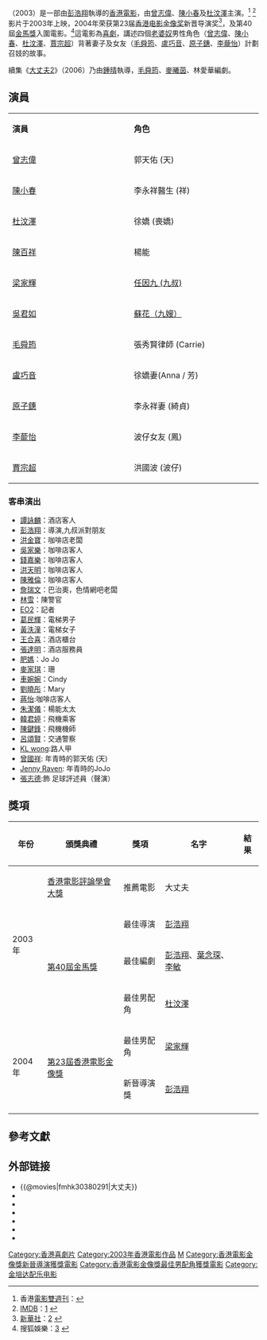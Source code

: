 {{otheruses|大丈夫}}
{{Infobox Film
| name                  = 大丈夫
| original_name         = ''{{lang|en|Men Suddenly In Black}}''
| image                 = Men Suddenly In Black poster.jpg
| image_size            = 200px
| caption               = 電影《大丈夫》海報
| director              = [[彭浩翔|彭浩翔]]
| producer              = [[曾志偉|曾志偉]]
| producer_2            = [[彭幼芳|彭幼芳]]
| writer                = [[彭浩翔|彭浩翔]]<br>[[葉念琛|葉念琛]]<br>[[李敏_(創作人)|李敏]]
| screenplay            = 
| story                 = [[彭浩翔|彭浩翔]]
| based on              = 
| narrator              = 
| production_supervisor = 
| starring              = [[曾志偉|曾志偉]]<br>[[陳小春|陳小春]]<br>[[杜汶澤|杜汶澤]]
| music                 = [[金培達|金培達]]<br>[[褚鎮東|褚鎮東]]
| maintheme             = 
| opentheme             = 
| endtheme              = 
| cinematography        = [[林炳華|林炳華]]
| editing               = [[李棟全|李棟全]]
| sound                 = 聶基榮
| studio                = 電影人製作有限公司<br>無休映像有限公司
| distributor           = 美亞電影製作有限公司 (香港)
| released              = {{film date|2003|09|11|{{HKG}}}}
| issue date            = 
| sec-title             = 
| rate                  = {{HKG}}：II B
| runtime               = 98分鐘
| country               = {{HKG}}
| language              = [[粵語|粵語]]
| sarft_id              = 
| imdb_id               = tt0380291
| amg_id                = 
| budget                = 
| gross                 = HK $10,855,938.00
| preceded_by           = 《[[江湖告急|江湖告急]]》
| followed_by           = 《[[大丈夫2|大丈夫2]]》
| cn_name               = 
| hk_name               = 
| mo_name               = 
| tw_name               = 
| sg_name               = 
}}

{{engname|《大丈夫》|''Men Suddenly In Black''}}（2003）是一部由[[彭浩翔|彭浩翔]]執導的[[香港電影|香港電影]]，由[[曾志偉|曾志偉]]、[[陳小春|陳小春]]及[[杜汶澤|杜汶澤]]主演。<ref>香港[[電影雙週刊|電影雙週刊]]：{{cite web |url=http://hk.movies.yahoo.com/040219/173/x8je.html |title=存档副本 |accessdate=2007-06-13 |deadurl=yes |archiveurl=https://web.archive.org/web/20070428060426/http://hk.movies.yahoo.com/040219/173/x8je.html |archivedate=2007-04-28 }}</ref> <ref>[[IMDB|IMDB]]：[http://www.imdb.com/title/tt0380291/] {{Wayback|url=http://www.imdb.com/title/tt0380291/ |date=20210125230806 }}</ref>影片于2003年上映，2004年荣获第23届[[香港电影金像奖|香港电影金像奖]]新晋导演奖<ref>[[新華社|新華社]]：[http://news.xinhuanet.com/ent/2004-04/05/content_1400524.htm] {{Wayback|url=http://news.xinhuanet.com/ent/2004-04/05/content_1400524.htm |date=20131126183351 }}</ref>，及第40屆[[金馬獎|金馬獎]]入圍電影。<ref>搜狐娛樂：[http://yule.sohu.com/7/1103/39/column215073993.shtml] {{Wayback|url=http://yule.sohu.com/7/1103/39/column215073993.shtml |date=20190518233206 }}</ref>這電影為[[喜劇|喜劇]]，講述四個[[老婆奴|老婆奴]]男性角色（[[曾志偉|曾志偉]]、[[陳小春|陳小春]]、[[杜汶澤|杜汶澤]]、[[賈宗超|賈宗超]]）背著妻子及女友（[[毛舜筠|毛舜筠]]、[[盧巧音|盧巧音]]、[[原子鏸|原子鏸]]、[[李蘢怡|李蘢怡]]）計劃召妓的故事。

續集《[[大丈夫2|大丈夫2]]》（2006）乃由[[鍾澍佳|鍾晴]]執導，[[毛舜筠|毛舜筠]]、[[麥曦茵|麥曦茵]]、林愛華編劇。

==演員==
{|class="wikitable" style="width:60%"
|- style="background:cornflowerblue; color:white" align=center
|style="width:12%"|'''演員'''||style="width:12%"|'''角色'''
|-
|[[曾志偉|曾志偉]]||郭天佑 (天)
|-
|[[陳小春|陳小春]]||李永祥醫生 (祥)
|-
|[[杜汶澤|杜汶澤]]||徐嬌 (喪嬌)
|-
|[[陳百祥|陳百祥]]||楊能
|-
|[[梁家輝|梁家輝]]||[[江湖告急|任因九 (九叔)]]
|-
|[[吳君如|吳君如]]||[[江湖告急|蘇花（九嫂）]]
|-
|[[毛舜筠|毛舜筠]]||張秀賢律師 (Carrie)
|-
|[[盧巧音|盧巧音]]||徐嬌妻(Anna / 芳)
|-
|[[原子鏸|原子鏸]]||李永祥妻 (綺貞)
|-
|[[李蘢怡|李蘢怡]]||波仔女友 (鳳)
|-
|[[賈宗超|賈宗超]]||洪國波 (波仔)
|}

===客串演出===
*[[譚詠麟|譚詠麟]]：酒店客人
*[[彭浩翔|彭浩翔]]：導演,九叔派對朋友
*[[洪金寶|洪金寶]]：咖啡店老闆
*[[吳家樂|吳家樂]]：咖啡店客人
*[[錢嘉樂|錢嘉樂]]：咖啡店客人
*[[洪天明|洪天明]]：咖啡店客人
*[[陳雅倫|陳雅倫]]：咖啡店客人
*[[詹瑞文|詹瑞文]]：巴治奧，色情網吧老闆 
*[[林雪|林雪]]：陳警官
*[[EO2|EO2]]：記者
*[[葛民輝|葛民輝]]：電梯男子
*[[黃泆潼|黃泆潼]]：電梯女子
*[[王合喜|王合喜]]：酒店櫃台
*[[張達明_(演員)|張達明]]：酒店服務員
*[[肥媽|肥媽]]：Jo Jo
*[[麥家琪|麥家琪]]：珊
*[[車婉婉|車婉婉]]：Cindy
*[[劉曉彤|劉曉彤]]：Mary
*[[蔣怡|蔣怡]]:咖啡店客人
*[[朱潔儀|朱潔儀]]：楊能太太
*[[韓君婷|韓君婷]]：飛機乘客
*[[陳鍵鋒|陳鍵鋒]]：飛機機師
*[[呂頌賢|呂頌賢]]：交通警察
*[[KL_wong|KL wong]]:路人甲
*[[曾國祥|曾國祥]]: 年青時的郭天佑 (天)
*[[Jenny_Raven|Jenny Raven]]: 年青時的JoJo
*[[張志德|張志德]]:飾 足球評述員（聲演）

==獎項==
{| class="wikitable" 
|-
! 年份
! 頒獎典禮
! 獎項
! 名字
! 結果
|-
|rowspan="4"|2003年
|[[香港電影評論學會大獎|香港電影評論學會大獎]]
|推薦電影
|大丈夫
|{{won}}
|-
|rowspan="3"|[[第40屆金馬獎|第40屆金馬獎]]
|最佳導演
|[[彭浩翔|彭浩翔]]
|{{nom}}
|-
|最佳編劇
|[[彭浩翔|彭浩翔]]、[[葉念琛|葉念琛]]、[[李敏_(創作人)|李敏]]
|{{nom}}
|-
|最佳男配角
|[[杜汶澤|杜汶澤]]
|{{nom}}
|-
|rowspan="2"|2004年
|rowspan="2"|[[第23屆香港電影金像獎|第23屆香港電影金像獎]]
|最佳男配角
|[[梁家輝|梁家輝]]
|{{won}}
|-
|新晉導演獎
|[[彭浩翔|彭浩翔]]
|{{won}}
|-
|}

==參考文獻==
<references />

== 外部链接 ==
*{{@movies|fmhk30380291|大丈夫}}
*{{douban|title=大丈夫}}
*{{Mtime|13882|大丈夫}}
*{{Amg movie|295695|大丈夫}}
*{{rotten-tomatoes|men_suddenly_in_black|大丈夫}}
*{{hkmdb title|10484|大丈夫}}
*{{imdb title|0380291|大丈夫}}

{{彭浩翔}}
{{香港電影金像獎新晉導演}}
[[Category:香港喜劇片|Category:香港喜劇片]]
[[Category:2003年香港電影作品|Category:2003年香港電影作品]]
[[Category:彭浩翔電影|M]]
[[Category:香港電影金像獎新晉導演獲獎電影|Category:香港電影金像獎新晉導演獲獎電影]]
[[Category:香港電影金像獎最佳男配角獲獎電影|Category:香港電影金像獎最佳男配角獲獎電影]]
[[Category:金培达配乐电影|Category:金培达配乐电影]]
